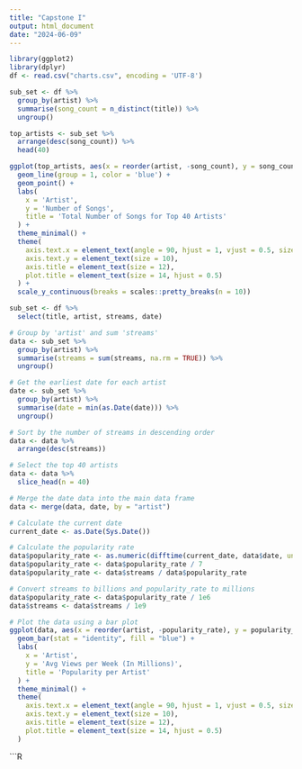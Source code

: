 ---
title: "Capstone I"
output: html_document
date: "2024-06-09"
---

```{r setup, include=FALSE}
library(ggplot2)
library(dplyr)
df <- read.csv("charts.csv", encoding = 'UTF-8')

```



```{r cars}
sub_set <- df %>%
  group_by(artist) %>%
  summarise(song_count = n_distinct(title)) %>%
  ungroup()

top_artists <- sub_set %>%
  arrange(desc(song_count)) %>%
  head(40)

ggplot(top_artists, aes(x = reorder(artist, -song_count), y = song_count)) +
  geom_line(group = 1, color = 'blue') +
  geom_point() +
  labs(
    x = 'Artist',
    y = 'Number of Songs',
    title = 'Total Number of Songs for Top 40 Artists'
  ) +
  theme_minimal() +
  theme(
    axis.text.x = element_text(angle = 90, hjust = 1, vjust = 0.5, size = 10),
    axis.text.y = element_text(size = 10),
    axis.title = element_text(size = 12),
    plot.title = element_text(size = 14, hjust = 0.5)
  ) +
  scale_y_continuous(breaks = scales::pretty_breaks(n = 10))
```



```{r}
sub_set <- df %>%
  select(title, artist, streams, date)

# Group by 'artist' and sum 'streams'
data <- sub_set %>%
  group_by(artist) %>%
  summarise(streams = sum(streams, na.rm = TRUE)) %>%
  ungroup()

# Get the earliest date for each artist
date <- sub_set %>%
  group_by(artist) %>%
  summarise(date = min(as.Date(date))) %>%
  ungroup()

# Sort by the number of streams in descending order
data <- data %>%
  arrange(desc(streams))

# Select the top 40 artists
data <- data %>%
  slice_head(n = 40)

# Merge the date data into the main data frame
data <- merge(data, date, by = "artist")

# Calculate the current date
current_date <- as.Date(Sys.Date())

# Calculate the popularity rate
data$popularity_rate <- as.numeric(difftime(current_date, data$date, units = "days"))
data$popularity_rate <- data$popularity_rate / 7
data$popularity_rate <- data$streams / data$popularity_rate

# Convert streams to billions and popularity_rate to millions
data$popularity_rate <- data$popularity_rate / 1e6
data$streams <- data$streams / 1e9

# Plot the data using a bar plot
ggplot(data, aes(x = reorder(artist, -popularity_rate), y = popularity_rate)) +
  geom_bar(stat = "identity", fill = "blue") +
  labs(
    x = 'Artist',
    y = 'Avg Views per Week (In Millions)',
    title = 'Popularity per Artist'
  ) +
  theme_minimal() +
  theme(
    axis.text.x = element_text(angle = 90, hjust = 1, vjust = 0.5, size = 10),
    axis.text.y = element_text(size = 10),
    axis.title = element_text(size = 12),
    plot.title = element_text(size = 14, hjust = 0.5)
  )
```
```{R}

